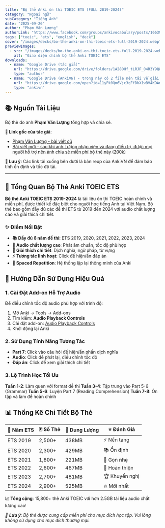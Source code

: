 ```yaml
---
title: "Bộ thẻ Anki ôn thi TOEIC ETS (FULL 2019-2024)"
category: "Ngoại ngữ"
subCategory: "Tiếng Anh"
date: "2025-09-26"
author: "Phạm Văn Lượng"
authorLink: "https://www.facebook.com/groups/ankivocabulary/posts/1663916001034717"
tags: ["toeic", "ets", "english", "deck"]
cover: "/images/decks/bo-the-anki-on-thi-toeic-ets-full-2019-2024.webp"
previewImages:
  - src: "/images/decks/bo-the-anki-on-thi-toeic-ets-full-2019-2024.webp"
    alt: "Giao diện chính bộ thẻ Anki TOEIC ETS"
downloads:
  - name: "Google Drive (tác giả)"
    url: "https://drive.google.com/drive/folders/1A28OHf_tLRJF_O4R3Y9Q8-q70PD4QqMW"
    type: "author"
  - name: "Google Drive (AnkiVN) - trong này có 2 file nén tải về giải nén nha"
    url: "https://drive.google.com/open?id=11yPk0Qn6Vjc3qFfDbX1wBV4KOAnsIsRi&usp=drive_fs"
    type: "ankivn"
---
```


## 📚 Nguồn Tài Liệu

Bộ thẻ do anh **Phạm Văn Lượng** tổng hợp và chia sẻ.

**🔗 Link gốc của tác giả**:
- [Phạm Văn Lượng - bài viết cũ](https://www.facebook.com/groups/ankivocabulary/posts/1663916001034717)
- [Bài viết mới - sau khi anh Lượng nhập viện và đang điều trị, được mọi người hỗ trợ nên ảnh chia sẻ miễn phí bộ thẻ này (200k)](https://www.facebook.com/share/p/1BuLXb53K2/)

**📌 Lưu ý**: Các link tải xuống bên dưới là bản reup của AnkiVN để đảm bảo tính ổn định và tốc độ tải.

---

## 🎯 Tổng Quan Bộ Thẻ Anki TOEIC ETS

**Bộ thẻ Anki TOEIC ETS 2019-2024** là tài liệu ôn thi TOEIC hoàn chỉnh và miễn phí, được thiết kế đặc biệt cho người học tiếng Anh tại Việt Nam. Bộ thẻ bao gồm đầy đủ các đề thi ETS từ 2019 đến 2024 với audio chất lượng cao và giải thích chi tiết.

### ✨ Điểm Nổi Bật

- **📚 Đầy đủ 6 năm đề thi**: ETS 2019, 2020, 2021, 2022, 2023, 2024
- **🎵 Audio chất lượng cao**: Phát âm chuẩn, tốc độ phù hợp
- **📖 Giải thích chi tiết**: Dịch nghĩa, ngữ pháp, từ vựng
- **⚡ Tương tác linh hoạt**: Click để hiện/ẩn đáp án
- **🔄 Spaced Repetition**: Hệ thống lặp lại thông minh của Anki

## 🚀 Hướng Dẫn Sử Dụng Hiệu Quả

### **1. Cài Đặt Add-on Hỗ Trợ Audio**

Để điều chỉnh tốc độ audio phù hợp với trình độ:

1. Mở Anki → Tools → Add-ons
2. Tìm kiếm: **Audio Playback Controls**
3. Cài đặt add-on: [Audio Playback Controls](https://ankiweb.net/shared/info/312734862)
4. Khởi động lại Anki

### **2. Sử Dụng Tính Năng Tương Tác**

- **Part 7**: Click vào câu hỏi để hiện/ẩn phần dịch nghĩa
- **Audio**: Click để phát lại, điều chỉnh tốc độ
- **Đáp án**: Click để xem giải thích chi tiết

### **3. Lộ Trình Học Tối Ưu**

**Tuần 1-2**: Làm quen với format đề thi
**Tuần 3-4**: Tập trung vào Part 5-6 (Grammar)
**Tuần 5-6**: Luyện Part 7 (Reading Comprehension)
**Tuần 7-8**: Ôn tập và làm đề hoàn chỉnh

## 📊 Thống Kê Chi Tiết Bộ Thẻ

| 📅 Năm ETS | 🃏 Số Thẻ | 💾 Dung Lượng | ⭐ Đánh Giá |
|------------|-----------|---------------|-------------|
| ETS 2019   | 2,500+    | 438MB         | ⚡ Nền tảng |
| ETS 2020   | 2,300+    | 429MB         | 📚 Ổn định |
| ETS 2021   | 1,800+    | 221MB         | 🎯 Gọn nhẹ |
| ETS 2022   | 2,600+    | 467MB         | 💪 Hoàn thiện |
| ETS 2023   | 2,700+    | 481MB         | 🏆 Khuyến nghị |
| ETS 2024   | 2,900+    | 525MB         | 🔥 Mới nhất |

**📈 Tổng cộng**: 15,800+ thẻ Anki TOEIC với hơn 2.5GB tài liệu audio chất lượng cao!


*📌 **Lưu ý**: Bộ thẻ được cung cấp miễn phí cho mục đích học tập. Vui lòng không sử dụng cho mục đích thương mại.*